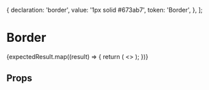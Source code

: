 
<Meta title="Presenters/Border" component={Border} />

  {
    declaration: 'border',
    value: '1px solid #673ab7',
    token: 'Border',
  },
];

# Border

<div>
  {expectedResult.map((result) => {
    return (
      <>
        <Border name={result.declaration} value={result.value}></Border>
      </>
    );
  })}
</div>

## Props

<Props of={Border} />
